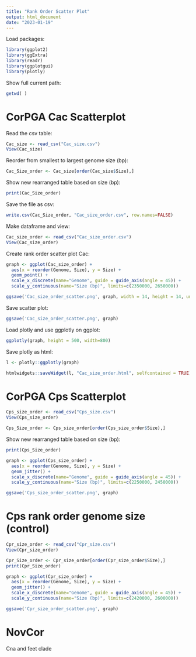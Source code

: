 ```yaml
---
title: "Rank Order Scatter Plot"
output: html_document
date: "2023-01-19"
---
```


Load packages:
```r
library(ggplot2)
library(ggExtra)
library(readr)
library(ggplotgui)
library(plotly)
```

Show full current path:
```r
getwd( )
```

# CorPGA Cac Scatterplot 

Read the csv table:
```r
Cac_size <- read_csv("Cac_size.csv")
View(Cac_size)
```

Reorder from smallest to largest genome size (bp):
```r
Cac_Size_order <- Cac_size[order(Cac_size$Size),]
```

Show new rearranged table based on size (bp):
```r
print(Cac_Size_order)
```

Save the file as csv:
```r
write.csv(Cac_Size_order, "Cac_size_order.csv", row.names=FALSE)
```

Make dataframe and view:
```r
Cac_size_order <- read_csv("Cac_size_order.csv")
View(Cac_size_order)
```

Create rank order scatter plot Cac:
```r
graph <- ggplot(Cac_size_order) +
  aes(x = reorder(Genome, Size), y = Size) +
  geom_point() +
  scale_x_discrete(name="Genome", guide = guide_axis(angle = 45)) +
  scale_y_continuous(name="Size (bp)", limits=c(2350000, 2650000))
```

```r
ggsave('Cac_size_order_scatter.png', graph, width = 14, height = 14, units = 'cm')
```

Save scatter plot: 
```r
ggsave('Cac_size_order_scatter.png', graph)
```

Load plotly and use ggplotly on ggplot:
```r
ggplotly(graph, height = 500, width=800)
```

Save plotly as html:
```r
l <- plotly::ggplotly(graph)

htmlwidgets::saveWidget(l, "Cac_size_order.html", selfcontained = TRUE)
```


# CorPGA Cps Scatterplot

```r
Cps_size_order <- read_csv("Cps_size.csv")
View(Cps_size_order)
```

```r
Cps_Size_order <- Cps_size_order[order(Cps_size_order$Size),]
```

Show new rearranged table based on size (bp):
```r
print(Cps_Size_order)
```

```r
graph <- ggplot(Cps_size_order) +
  aes(x = reorder(Genome, Size), y = Size) +
  geom_jitter() +
  scale_x_discrete(name="Genome", guide = guide_axis(angle = 45)) +
  scale_y_continuous(name="Size (bp)", limits=c(2250000, 2450000))
```

```r
ggsave('Cps_size_order_scatter.png', graph)
```

# Cps rank order genome size (control)

```r
Cpr_size_order <- read_csv("Cpr_size.csv")
View(Cpr_size_order)
```

```r
Cpr_Size_order <- Cpr_size_order[order(Cpr_size_order$Size),]
print(Cpr_Size_order)
```

```r
graph <- ggplot(Cpr_size_order) +
  aes(x = reorder(Genome, Size), y = Size) +
  geom_jitter() +
  scale_x_discrete(name="Genome", guide = guide_axis(angle = 45)) +
  scale_y_continuous(name="Size (bp)", limits=c(2420000, 2600000))
```

```r
ggsave('Cpr_size_order_scatter.png', graph)
```

# NovCor

Cna and feet clade